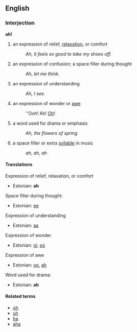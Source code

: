 ==English==

===Interjection===

'''ah!'''

# an expression of relief, [[relax]]ation, or comfort
#: ''Ah, it feels so good to take my shoes off.''
# an expression of confusion; a space filler during thought
#: ''Ah, let me think.''
# an expression of understanding
#: ''Ah, I see.''
# an expression of wonder or [[awe]]
#: ''Ooh! Ah! [[Oh]]!
# a word used for drama or emphasis
#: ''Ah, the flowers of spring''
# a space filler or extra [[syllable]] in music
#: ''ah, ah, ah''

====Translations====

Expression of relief, relaxation, or comfort
*Estonian: '''ah'''

Space filler during thought:
*Estonian: [[ee]]

Expression of understanding
*Estonian: [[aa]]

Expression of wonder
*Estonian: [[oi]], [[oo]]

Expression of awe
*Estonian: [[oo]], [[ah]]

Word used for drama:
*Estonian: '''ah'''

====Related terms====
*[[oh]]
*[[uh]]
*[[ha]]
*[[aha]]
